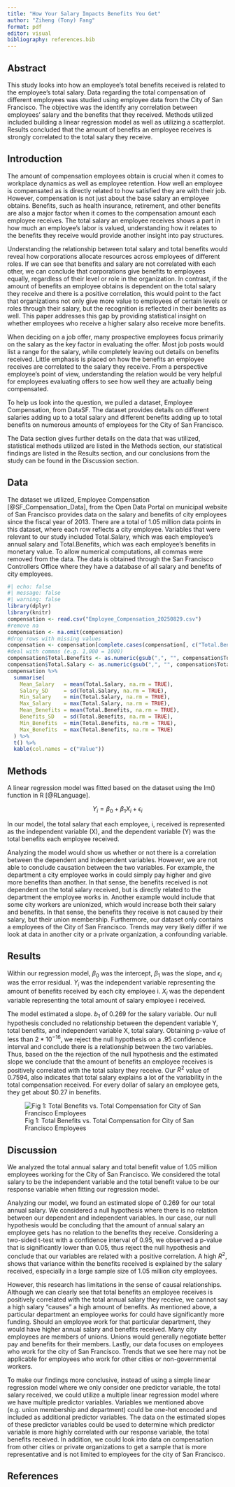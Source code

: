 ```yaml
---
title: "How Your Salary Impacts Benefits You Get"
author: "Ziheng (Tony) Fang"
format: pdf
editor: visual
bibliography: references.bib
---
```


## Abstract

This study looks into how an employee’s total benefits received is related to the employee’s total salary. Data regarding the total compensation of different employees was studied using employee data from the City of San Francisco. The objective was the identify any correlation between employees’ salary and the benefits that they received. Methods utilized included building a linear regression model as well as utilizing a scatterplot. Results concluded that the amount of benefits an employee receives is strongly correlated to the total salary they receive.

## Introduction

The amount of compensation employees obtain is crucial when it comes to workplace dynamics as well as employee retention. How well an employee is compensated as is directly related to how satisfied they are with their job. However, compensation is not just about the base salary an employee obtains. Benefits, such as health insurance, retirement, and other benefits are also a major factor when it comes to the compensation amount each employee receives. The total salary an employee receives shows a part in how much an employee’s labor is valued, understanding how it relates to the benefits they receive would provide another insight into pay structures.

Understanding the relationship between total salary and total benefits would reveal how corporations allocate resources across employees of different roles. If we can see that benefits and salary are not correlated with each other, we can conclude that corporations give benefits to employees equally, regardless of their level or role in the organization. In contrast, if the amount of benefits an employee obtains is dependent on the total salary they receive and there is a positive correlation, this would point to the fact that organizations not only give more value to employees of certain levels or roles through their salary, but the recognition is reflected in their benefits as well. This paper addresses this gap by providing statistical insight on whether employees who receive a higher salary also receive more benefits.

When deciding on a job offer, many prospective employees focus primarily on the salary as the key factor in evaluating the offer. Most job posts would list a range for the salary, while completely leaving out details on benefits received. Little emphasis is placed on how the benefits an employee receives are correlated to the salary they receive. From a perspective employee's point of view, understanding the relation would be very helpful for employees evaluating offers to see how well they are actually being compensated.

To help us look into the question, we pulled a dataset, Employee Compensation, from DataSF. The dataset provides details on different salaries adding up to a total salary and different benefits adding up to total benefits on numerous amounts of employees for the City of San Francisco.

The Data section gives further details on the data that was utilized, statistical methods utilized are listed in the Methods section, our statistical findings are listed in the Results section, and our conclusions from the study can be found in the Discussion section.

## Data

The dataset we utilized, Employee Compensation [@SF_Compensation_Data], from the Open Data Portal on municipal website of San Francisco provides data on the salary and benefits of city employees since the fiscal year of 2013. There are a total of 1.05 million data points in this dataset, where each row reflects a city employee. Variables that were relevant to our study included Total.Salary, which was each employee's annual salary and Total.Benefits, which was each employee's benefits in monetary value. To allow numerical computations, all commas were removed from the data. The data is obtained through the San Francisco Controllers Office where they have a database of all salary and benefits of city employees.

```r
#| echo: false
#| message: false
#| warning: false
library(dplyr)
library(knitr)
compensation <- read.csv("Employee_Compensation_20250829.csv")
#remove na
compensation <- na.omit(compensation)
#drop rows with missing values
compensation <- compensation[complete.cases(compensation[, c("Total.Benefits", "Total.Compensation")]), ]
#deal with commas (e.g. 1,000 = 1000)
compensation$Total.Benefits <- as.numeric(gsub(",", "", compensation$Total.Benefits))
compensation$Total.Salary <- as.numeric(gsub(",", "", compensation$Total.Salary))
compensation %>%
  summarise(
    Mean_Salary   = mean(Total.Salary, na.rm = TRUE),
    Salary_SD     = sd(Total.Salary, na.rm = TRUE),
    Min_Salary    = min(Total.Salary, na.rm = TRUE),
    Max_Salary    = max(Total.Salary, na.rm = TRUE),
    Mean_Benefits = mean(Total.Benefits, na.rm = TRUE),
    Benefits_SD   = sd(Total.Benefits, na.rm = TRUE),
    Min_Benefits  = min(Total.Benefits, na.rm = TRUE),
    Max_Benefits  = max(Total.Benefits, na.rm = TRUE)
  ) %>%
  t() %>%
  kable(col.names = c("Value"))
```

## Methods

A linear regression model was fitted based on the dataset using the lm() function in R [@RLanguage].

$$
Y_{i} = \beta_{0} + \beta_{1}X_{i} + \epsilon_{i}
$$

In our model, the total salary that each employee, i, received is represented as the independent variable (X), and the dependent variable (Y) was the total benefits each employee received.

Analyzing the model would show us whether or not there is a correlation between the dependent and independent variables. However, we are not able to conclude causation between the two variables. For example, the department a city employee works in could simply pay higher and give more benefits than another. In that sense, the benefits received is not dependent on the total salary received, but is directly related to the department the employee works in. Another example would include that some city workers are unionized, which would increase both their salary and benefits. In that sense, the benefits they receive is not caused by their salary, but their union membership. Furthermore, our dataset only contains a employees of the City of San Francisco. Trends may very likely differ if we look at data in another city or a private organization, a confounding variable.

## Results

Within our regression model, $\beta_{0}$ was the intercept, $\beta_{1}$ was the slope, and $\epsilon_{i}$ was the error residual. $Y_{i}$ was the independent variable representing the amount of benefits received by each city employee i. $X_{i}$ was the dependent variable representing the total amount of salary employee i received.

The model estimated a slope. $b_1$ of 0.269 for the salary variable. Our null hypothesis concluded no relationship between the dependent variable Y, total benefits, and independent variable X, total salary. Obtaining p-value of less than $2 * 10^{-16}$, we reject the null hypothesis on a .95 confidence interval and conclude there is a relationship between the two variables. Thus, based on the the rejection of the null hypothesis and the estimated slope we conclude that the amount of benefits an employee receives is positively correlated with the total salary they receive. Our $R^2$ value of 0.7594, also indicates that total salary explains a lot of the variability in the total compensation received. For every dollar of salary an employee gets, they get about \$0.27 in benefits.

![Fig 1: Total Benefits vs. Total Compensation for City of San Francisco Employees](Benefits%20vs.%20Compensation%20Plot.png){fig-align="center"}

## Discussion

We analyzed the total annual salary and total benefit value of 1.05 million employees working for the City of San Francisco. We considered the total salary to be the independent variable and the total benefit value to be our response variable when fitting our regression model.

Analyzing our model, we found an estimated slope of 0.269 for our total annual salary. We considered a null hypothesis where there is no relation between our dependent and independent variables. In our case, our null hypothesis would be concluding that the amount of annual salary an employee gets has no relation to the benefits they receive. Considering a two-sided t-test with a confidence interval of 0.95, we observed a p-value that is significantly lower than 0.05, thus reject the null hypothesis and conclude that our variables are related with a positive correlation. A high $R^2$, shows that variance within the benefits received is explained by the salary received, especially in a large sample size of 1.05 million city employees.

However, this research has limitations in the sense of causal relationships. Although we can clearly see that total benefits an employee receives is positively correlated with the total annual salary they receive, we cannot say a high salary "causes" a high amount of benefits. As mentioned above, a particular department an employee works for could have significantly more funding. Should an employee work for that particular department, they would have higher annual salary and benefits received. Many city employees are members of unions. Unions would generally negotiate better pay and benefits for their members. Lastly, our data focuses on employees who work for the city of San Francisco. Trends that we see here may not be applicable for employees who work for other cities or non-governmental workers.

To make our findings more conclusive, instead of using a simple linear regression model where we only consider one predictor variable, the total salary received, we could utilize a multiple linear regression model where we have multiple predictor variables. Variables we mentioned above (e.g. union membership and department) could be one-hot encoded and included as additional predictor variables. The data on the estimated slopes of these predictor variables could be used to determine which predictor variable is more highly correlated with our response variable, the total benefits received. In addition, we could look into data on compensation from other cities or private organizations to get a sample that is more representative and is not limited to employees for the city of San Francisco.

## References
